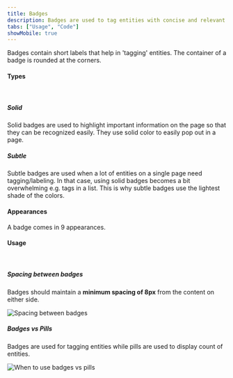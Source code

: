 ```yaml
---
title: Badges
description: Badges are used to tag entities with concise and relevant information.
tabs: ["Usage", "Code"]
showMobile: true
---
```


Badges contain short labels that help in 'tagging' entities. The container of a badge is rounded at the corners.
<br/>

#### Types
<br />

##### Solid

Solid badges are used to highlight important information on the page so that they can be recognized easily. They use solid color to easily pop out in a page.
<Preview name='badge-solid-warning' />

##### Subtle

Subtle badges are used when a lot of entities on a single page need tagging/labeling. In that case, using solid badges becomes a bit overwhelming e.g. tags in a list. This is why subtle badges use the lightest shade of the colors.
<Preview name='badge-subtle-warning' />
<br/>

#### Appearances
A badge comes in 9 appearances.
<Preview name='appearance' />
<br/>

#### Usage
<br/>

##### Spacing between badges
Badges should maintain a **minimum spacing of 8px** from the content on either side.

![Spacing between badges](./images/badges-1.png)
<br/>

##### Badges vs Pills
Badges are used for tagging entities while pills are used to display count of entities.

![When to use badges vs pills](./images/badges-2.png)
